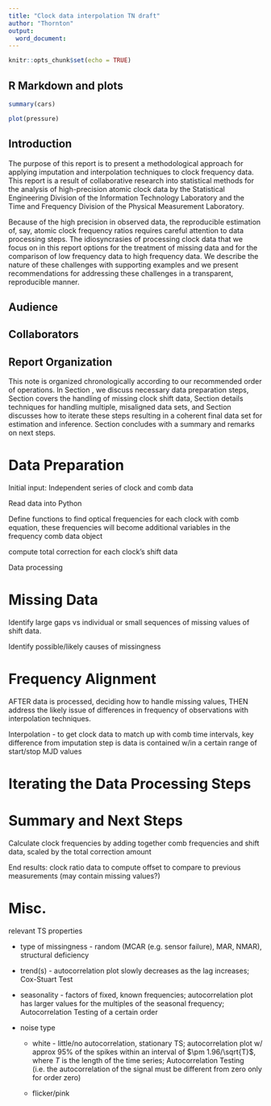 ```yaml
---
title: "Clock data interpolation TN draft"
author: "Thornton"
output:
  word_document:
---
```


```r
knitr::opts_chunk$set(echo = TRUE)
```


## R Markdown and plots 

```r
summary(cars)
```

```r
plot(pressure)
```

<!--- Open Command Palette: Press F1 or Ctrl + Shift + P to open the command palette.
Run Knit Command: Type rmarkdown: Render and select the desired output format (e.g., HTML, PDF).--->
## Introduction

The purpose of this report is to present a methodological approach for applying imputation and interpolation techniques to clock frequency data. This report is a result of collaborative research into statistical methods for the analysis of high-precision atomic clock data by the Statistical Engineering Division of the Information Technology Laboratory and the Time and Frequency Division of the Physical Measurement Laboratory. 

Because of the high precision in observed data, the reproducible estimation of, say, atomic clock frequency ratios requires careful attention to data processing steps. The idiosyncrasies of processing clock data that we focus on in this report options for the treatment of missing data and for the comparison of low frequency data to high frequency data. We describe the nature of these challenges with supporting examples and we present recommendations for addressing these challenges in a transparent, reproducible manner.      


## Audience

## Collaborators  

## Report Organization 
This note is organized chronologically according to our recommended order of operations. In Section \ref{sec:dataprep}, we discuss necessary data preparation steps, Section \ref{sec:missingdata} covers the handling of missing clock shift data, Section \ref{sec:interp} details techniques for handling multiple, misaligned data sets, and Section \ref{sec:iterate} discusses how to iterate these steps resulting in a coherent final data set for estimation and inference. Section \ref{sec:summary} concludes with a summary and remarks on next steps.   

# Data Preparation 

Initial input: Independent series of clock and comb data
\begin{itemize}
	\item Clock shift files containing variables: MJD, shift, and possibly ISGOOD 
	\item Frequency comb data containing variables: MJD, SDR:frep ErYb, fo ErYb, fb Si ErYb, fb Al ErYb, fb Yb ErYb
\end{itemize}

 Read data into Python

 Define functions to find optical frequencies for each clock with comb equation, these frequencies will become additional variables in the frequency comb data object 

 compute total correction for each clock's shift data 

 Data processing 
\begin{itemize}
  \item filter out all "not good" data. will probably not be any missing values after that but in case there are then go on to imputation step 
	\item change all data variables to type float for high precision computing
	\item find overlapping MJD values for each clock frequency data set 
	\item visualize gaps in the clock frequency data sets 
\end{itemize} 

# Missing Data 

Identify large gaps vs individual or small sequences of missing values of shift data.  

Identify possible/likely causes of missingness 

\begin{itemize}
	\item note MJD indices for large gaps of missing values 
	\item use interpolation techniques (see below) for short sequence of individual missing values 
	\item keep with caution about how this may impact subsequent steps
  \item decide upon initial and final MJD values for analysis  
\end{itemize}


# Frequency Alignment

AFTER data is processed, deciding how to handle missing values, THEN address the likely issue of differences in frequency of observations with interpolation techniques. 

Interpolation - to get clock data to match up with comb time intervals, key difference from imputation step is data is contained w/in a certain range of start/stop MJD values 

\begin{itemize}
	\item numpy.interp and pandas.interpolate, linear 
	\item other options: incorporate randomness, kalman smoothing
  \item lit review 
    \begin{itemize}
    \item including (but not limited to) the problem of transforming a low-frequency series into a high-frequency one
      \begin{itemize}
      \item A Survey of Methods to Interpolate, Distribute and  Extrapolate Time Series (2010) https://www.scirp.org/html/3396.html - Kalman filtering Sec. 6 
      \end{itemize}
    \item 
    \end{itemize} 
\end{itemize}


# Iterating the Data Processing Steps


# Summary and Next Steps 

Calculate clock frequencies by adding together comb frequencies and shift data, scaled by the total correction amount 

End results: clock ratio data to compute offset to compare to previous measurements (may contain missing values?) 


# Misc.


relevant TS properties 

- type of missingness - random (MCAR (e.g. sensor failure), MAR, NMAR), structural deficiency

- trend(s) - autocorrelation plot slowly decreases as the lag increases; Cox-Stuart Test

- seasonality - factors of fixed, known frequencies; autocorrelation plot has larger values for the multiples of the seasonal frequency; Autocorrelation Testing of a certain order 

- noise type

  * white - little/no autocorrelation, stationary TS; autocorrelation plot w/ approx $95\%$ of the spikes within an interval of $\pm 1.96/\sqrt{T}$, where $T$ is the length of the time series; Autocorrelation Testing (i.e. the autocorrelation of the signal must be different from zero only for order zero)

  * flicker/pink 
